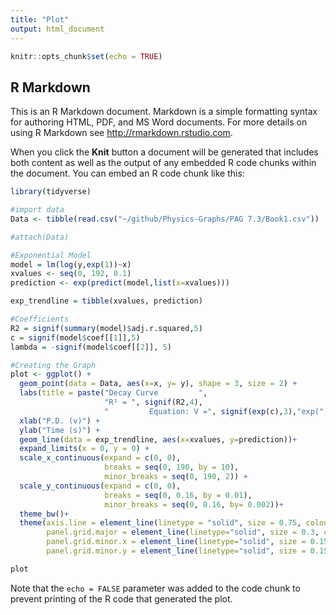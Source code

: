 ```yaml
---
title: "Plot"
output: html_document
---
```


```r
knitr::opts_chunk$set(echo = TRUE)
```

## R Markdown

This is an R Markdown document. Markdown is a simple formatting syntax for authoring HTML, PDF, and MS Word documents. For more details on using R Markdown see <http://rmarkdown.rstudio.com>.

When you click the **Knit** button a document will be generated that includes both content as well as the output of any embedded R code chunks within the document. You can embed an R code chunk like this:

```r
library(tidyverse)

#import data
Data <- tibble(read.csv("~/github/Physics-Graphs/PAG 7.3/Book1.csv"))

#attach(Data)

#Exponential Model
model = lm(log(y,exp(1))~x)
xvalues <- seq(0, 192, 0.1)
prediction <- exp(predict(model,list(x=xvalues)))

exp_trendline = tibble(xvalues, prediction)

#Coefficients
R2 = signif(summary(model)$adj.r.squared,5)
c = signif(model$coef[[1]],5)
lambda = -signif(model$coef[[2]], 5)

```

```r
#Creating the Graph
plot <- ggplot() + 
  geom_point(data = Data, aes(x=x, y= y), shape = 3, size = 2) + 
  labs(title = paste("Decay Curve         ",
                     "R² = ", signif(R2,4),
                     "         Equation: V =", signif(exp(c),3),"exp(",-signif(lambda,3),")"))+
  xlab("P.D. (v)") + 
  ylab("Time (s)") +
  geom_line(data = exp_trendline, aes(x=xvalues, y=prediction))+
  expand_limits(x = 0, y = 0) +
  scale_x_continuous(expand = c(0, 0),
                     breaks = seq(0, 190, by = 10), 
                     minor_breaks = seq(0, 190, 2)) + 
  scale_y_continuous(expand = c(0, 0), 
                     breaks = seq(0, 0.16, by = 0.01),
                     minor_breaks = seq(0, 0.16, by= 0.002))+
  theme_bw()+
  theme(axis.line = element_line(linetype = "solid", size = 0.75, colour = "black"),
        panel.grid.major = element_line(linetype="solid", size = 0.3, color="red"),
        panel.grid.minor.x = element_line(linetype="solid", size = 0.15, color="grey"),
        panel.grid.minor.y = element_line(linetype="solid", size = 0.15, color="grey"))

plot

```

Note that the `echo = FALSE` parameter was added to the code chunk to prevent printing of the R code that generated the plot.
